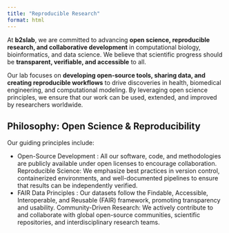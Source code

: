 ```yaml
---
title: "Reproducible Research"
format: html
---
```


At **b2slab**, we are committed to advancing **open science, reproducible research, and collaborative development** in computational biology, bioinformatics, and data science. We believe that scientific progress should be **transparent, verifiable, and accessible** to all.

Our lab focuses on **developing open-source tools, sharing data, and creating reproducible workflows** to drive discoveries in health, biomedical engineering, and computational modeling. By leveraging open science principles, we ensure that our work can be used, extended, and improved by researchers worldwide.

## Philosophy: Open Science & Reproducibility

Our guiding principles include:

-   Open-Source Development : All our software, code, and methodologies are publicly available under open licenses to encourage collaboration. Reproducible Science: We emphasize best practices in version control, containerized environments, and well-documented pipelines to ensure that results can be independently verified.
-   FAIR Data Principles : Our datasets follow the Findable, Accessible, Interoperable, and Reusable (FAIR) framework, promoting transparency and usability. Community-Driven Research: We actively contribute to and collaborate with global open-source communities, scientific repositories, and interdisciplinary research teams.

